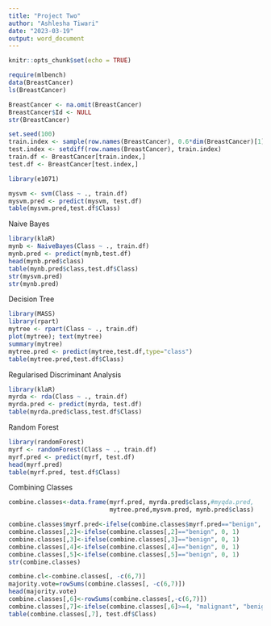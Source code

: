 ---
title: "Project Two"
author: "Ashlesha Tiwari"
date: "2023-03-19"
output: word_document
---

```{r setup, include=FALSE}
knitr::opts_chunk$set(echo = TRUE)
```

```{r}
require(mlbench)
data(BreastCancer)
ls(BreastCancer)
```

```{r}
BreastCancer <- na.omit(BreastCancer) 
BreastCancer$Id <- NULL 
str(BreastCancer)
```

```{r}
set.seed(100)
train.index <- sample(row.names(BreastCancer), 0.6*dim(BreastCancer)[1])  
test.index <- setdiff(row.names(BreastCancer), train.index)  
train.df <- BreastCancer[train.index,]
test.df <- BreastCancer[test.index,]
```

```{r}
library(e1071)

mysvm <- svm(Class ~ ., train.df)
mysvm.pred <- predict(mysvm, test.df)
table(mysvm.pred,test.df$Class)
```

Naive Bayes
```{r, warning=FALSE}
library(klaR)
mynb <- NaiveBayes(Class ~ ., train.df)
mynb.pred <- predict(mynb,test.df)
head(mynb.pred$class)
table(mynb.pred$class,test.df$Class)
str(mysvm.pred)
str(mynb.pred)
```

Decision Tree
```{r}
library(MASS)
library(rpart)
mytree <- rpart(Class ~ ., train.df)
plot(mytree); text(mytree) 
summary(mytree)
mytree.pred <- predict(mytree,test.df,type="class")
table(mytree.pred,test.df$Class)
```

Regularised Discriminant Analysis
```{r}
library(klaR)
myrda <- rda(Class ~ ., train.df)
myrda.pred <- predict(myrda, test.df)
table(myrda.pred$class,test.df$Class)
```

Random Forest
```{r}
library(randomForest)
myrf <- randomForest(Class ~ ., train.df)
myrf.pred <- predict(myrf, test.df)
head(myrf.pred)
table(myrf.pred, test.df$Class)
```

Combining Classes
```{r}
combine.classes<-data.frame(myrf.pred, myrda.pred$class,#myqda.pred, 
                            mytree.pred,mysvm.pred, mynb.pred$class)

combine.classes$myrf.pred<-ifelse(combine.classes$myrf.pred=="benign", 0, 1)
combine.classes[,2]<-ifelse(combine.classes[,2]=="benign", 0, 1)
combine.classes[,3]<-ifelse(combine.classes[,3]=="benign", 0, 1)
combine.classes[,4]<-ifelse(combine.classes[,4]=="benign", 0, 1)
combine.classes[,5]<-ifelse(combine.classes[,5]=="benign", 0, 1)
str(combine.classes)
```

```{r}
combine.cl<-combine.classes[, -c(6,7)]
majority.vote=rowSums(combine.classes[, -c(6,7)])
head(majority.vote)
combine.classes[,6]<-rowSums(combine.classes[,-c(6,7)])
combine.classes[,7]<-ifelse(combine.classes[,6]>=4, "malignant", "benign")
table(combine.classes[,7], test.df$Class)
```

